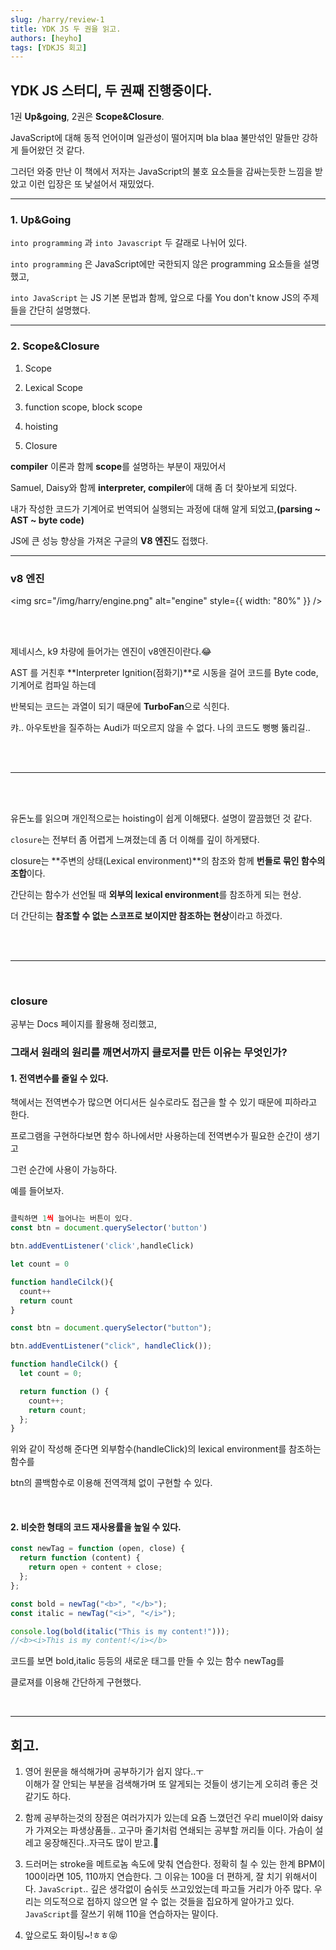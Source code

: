 ```yaml
---
slug: /harry/review-1
title: YDK JS 두 권을 읽고.
authors: [heyho]
tags: [YDKJS 회고]
---
```


<h2 style={{ color: "#BFC225" }}>YDK JS 스터디, 두 권째 진행중이다.</h2>

1권 **Up&going**, 2권은 **Scope&Closure**.

JavaScript에 대해 동적 언어이며 일관성이 떨어지며 bla blaa 불만섞인 말들만 강하게 들어왔던 것 같다.

그러던 와중 만난 이 책에서 저자는 JavaScript의 불호 요소들을 감싸는듯한 느낌을 받았고 이런 입장은 또 낯설어서 재밌었다.

---

<h3 style={{ color: "#BFC225" }}>1. Up&Going</h3>

`into programming` 과 `into Javascript` 두 갈래로 나뉘어 있다.

`into programming` 은 JavaScript에만 국한되지 않은 programming 요소들을 설명했고,

`into JavaScript` 는 JS 기본 문법과 함께, 앞으로 다룰 You don't know JS의 주제들을 간단히 설명했다.

---

<h3 style={{ color: "#BFC225" }}>2. Scope&Closure</h3>

1. Scope

2. Lexical Scope

3. function scope, block scope

4. hoisting

5. Closure

**compiler** 이론과 함께 **scope**를 설명하는 부분이 재밌어서

Samuel, Daisy와 함께 **interpreter, compiler**에 대해 좀 더 찾아보게 되었다.

내가 작성한 코드가 기계어로 번역되어 실행되는 과정에 대해 알게 되었고,**(parsing ~ AST ~ byte code)**

JS에 큰 성능 향상을 가져온 구글의 **V8 엔진**도 접했다.

---

<h3 style={{ color: "#BFC225" }}>v8 엔진</h3>

<img src="/img/harry/engine.png" alt="engine" style={{ width: "80%" }} />

<br />
<br />

제네시스, k9 차량에 들어가는 엔진이 v8엔진이란다.😂

AST 를 거친후 **Interpreter Ignition(점화기)**로 시동을 걸어 코드를 Byte code, 기계어로 컴파일 하는데

반복되는 코드는 과열이 되기 때문에 **TurboFan**으로 식힌다.

캬.. 아우토반을 질주하는 Audi가 떠오르지 않을 수 없다. 나의 코드도 뻥뻥 뚫리길..

<br />
<br />

---

<br />
<br />

<p style={{ fontSize: 13, color: "grey" }}>
  유돈노를 읽으며 개인적으로는 hoisting이 쉽게 이해됐다. 설명이 깔끔했던 것
  같다.
</p>

`closure`는 전부터 좀 어렵게 느껴졌는데 좀 더 이해를 깊이 하게됐다.

closure는 **주변의 상태(Lexical environment)**의 참조와 함께 **번들로 묶인 함수의 조합**이다.

간단히는 함수가 선언될 때 **외부의 lexical environment**를 참조하게 되는 현상.

더 간단히는 **참조할 수 없는 스코프로 보이지만 참조하는 현상**이라고 하겠다.

<br />
<br />

---

<br />

<h3 style={{ color: "#BFC225" }}>closure</h3>

공부는 Docs 페이지를 활용해 정리했고,

### 그래서 원래의 원리를 깨면서까지 클로저를 만든 이유는 무엇인가?

#### 1. 전역변수를 줄일 수 있다.

책에서는 전역변수가 많으면 어디서든 실수로라도 접근을 할 수 있기 때문에 피하라고 한다.

프로그램을 구현하다보면 함수 하나에서만 사용하는데 전역변수가 필요한 순간이 생기고

그런 순간에 사용이 가능하다.

예를 들어보자.

```jsx

클릭하면 1씩 늘어나는 버튼이 있다.
const btn = document.querySelector('button')

btn.addEventListener('click',handleClick)

let count = 0

function handleCilck(){
  count++
  return count
}

```

```jsx
const btn = document.querySelector("button");

btn.addEventListener("click", handleClick());

function handleCilck() {
  let count = 0;

  return function () {
    count++;
    return count;
  };
}
```

위와 같이 작성해 준다면 외부함수(handleClick)의 lexical environment를 참조하는 함수를

btn의 콜백함수로 이용해 전역객체 없이 구현할 수 있다.

<br />

#### 2. 비슷한 형태의 코드 재사용률을 높일 수 있다.

```jsx
const newTag = function (open, close) {
  return function (content) {
    return open + content + close;
  };
};

const bold = newTag("<b>", "</b>");
const italic = newTag("<i>", "</i>");

console.log(bold(italic("This is my content!")));
//<b><i>This is my content!</i></b>
```

코드를 보면 bold,italic 등등의 새로운 태그를 만들 수 있는 함수 newTag를

클로져를 이용해 간단하게 구현했다.

<br />

---

## 회고.

1. 영어 원문을 해석해가며 공부하기가 쉽지 않다..ㅜ<br />
   이해가 잘 안되는 부분을 검색해가며 또 알게되는 것들이 생기는게 오히려 좋은 것 같기도 하다.

2. 함께 공부하는것의 장점은 여러가지가 있는데 요즘 느꼈던건 우리 muel이와 daisy가 가져오는 파생상품들..
   고구마 줄기처럼 연쇄되는 공부할 꺼리들 이다. 가슴이 설레고 웅장해진다..자극도 많이 받고.🥰

3. 드러머는 stroke을 메트로놈 속도에 맞춰 연습한다. 정확히 칠 수 있는 한계 BPM이 100이라면 105, 110까지 연습한다.
   그 이유는 100을 더 편하게, 잘 치기 위해서이다.
   `JavaScript`.. 깊은 생각없이 숨쉬듯 쓰고있었는데 파고들 거리가 아주 많다. 우리는 의도적으로 접하지 않으면
   알 수 없는 것들을 집요하게 알아가고 있다. `JavaScript`를 잘쓰기 위해 110을 연습하자는 말이다.

4. 앞으로도 화이팅~!ㅎㅎ😝
